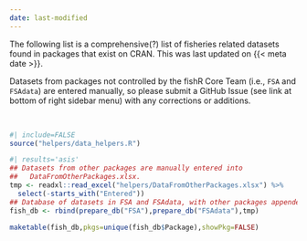 ```yaml
---
date: last-modified
---
```


:::{.callout-note appearance="minimal"}
The following list is a comprehensive(?) list of fisheries related datasets found in packages that exist on CRAN. This was last updated on {{< meta date >}}.
:::

:::{.callout-tip appearance="minimal"}
Datasets from packages not controlled by the fishR Core Team (i.e., `FSA` and `FSAdata`) are entered manually, so please submit a GitHub Issue (see link at bottom of right sidebar menu) with any corrections or additions.
:::

&nbsp;

```r
#| include=FALSE
source("helpers/data_helpers.R")
```

```r
#| results='asis'
## Datasets from other packages are manually entered into
##   DataFromOtherPackages.xlsx.
tmp <- readxl::read_excel("helpers/DataFromOtherPackages.xlsx") %>%
  select(-starts_with("Entered"))
## Database of datasets in FSA and FSAdata, with other packages appended
fish_db <- rbind(prepare_db("FSA"),prepare_db("FSAdata"),tmp)

maketable(fish_db,pkgs=unique(fish_db$Package),showPkg=FALSE)
```
